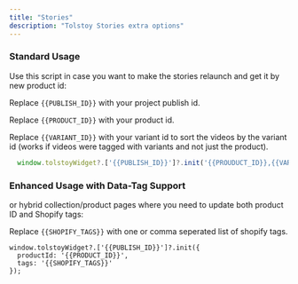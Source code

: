 ```yaml
---
title: "Stories"
description: "Tolstoy Stories extra options"
---
```


### Standard Usage 

Use this script in case you want to make the stories relaunch and get it by new product id:

Replace `{{PUBLISH_ID}}` with your project publish id.

Replace `{{PRODUCT_ID}}` with your product id.

Replace `{{VARIANT_ID}}` with your variant id to sort the videos by the variant id (works if videos were tagged with variants and not just the product).

```javascript
  window.tolstoyWidget?.['{{PUBLISH_ID}}']?.init('{{PROUDUCT_ID}},{{VARIANT_ID}}')
```

### Enhanced Usage with Data-Tag Support

or hybrid collection/product pages where you need to update both product ID and Shopify tags:

Replace `{{SHOPIFY_TAGS}}` with one or comma seperated list of shopify tags.

```
window.tolstoyWidget?.['{{PUBLISH_ID}}']?.init({
  productId: '{{PRODUCT_ID}}',
  tags: '{{SHOPIFY_TAGS}}'
});
```